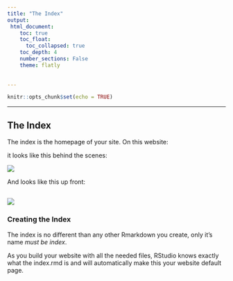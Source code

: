 ---
title: "The Index"
output:
 html_document:
    toc: true
    toc_float:
      toc_collapsed: true
    toc_depth: 4
    number_sections: False
    theme: flatly
  
    
---

```{r setup, include=FALSE}
knitr::opts_chunk$set(echo = TRUE)
```

---

## The Index

The index is the homepage of your site. On this website:

it looks like this behind the scenes:

![](D:/Basic_Website/Website/indexcode.jpg)


And looks like this up front:

![](D:/Basic_Website/Website/indexpage.jpg)
---

### Creating the Index

The index is no different than any other Rmarkdown you create, only it's name *must be index*. 

As you build your website with all the needed files, RStudio knows exactly what the index.rmd is and will automatically make this your website default page. 


